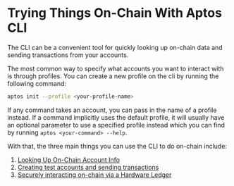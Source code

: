 # Trying Things On-Chain With Aptos CLI

The CLI can be a convenient tool for quickly looking up on-chain data and sending transactions from your accounts.

The most common way to specify what accounts you want to interact with is through profiles. You can create a new profile on the cli by running the following command:

```bash filename="Terminal"
aptos init --profile <your-profile-name>
```

If any command takes an account, you can pass in the name of a profile instead. If a command implicitly uses the default profile, it will usually have an optional parameter to use a specified profile instead which you can find by running `aptos <your-command> --help`.

With that, the three main things you can use the CLI to do on-chain include:

1. [Looking Up On-Chain Account Info](./trying-things-on-chain/looking-up-account-info.mdx)
2. [Creating test accounts and sending transactions](./trying-things-on-chain/create-test-accounts.mdx)
3. [Securely interacting on-chain via a Hardware Ledger](./trying-things-on-chain/ledger.mdx)
